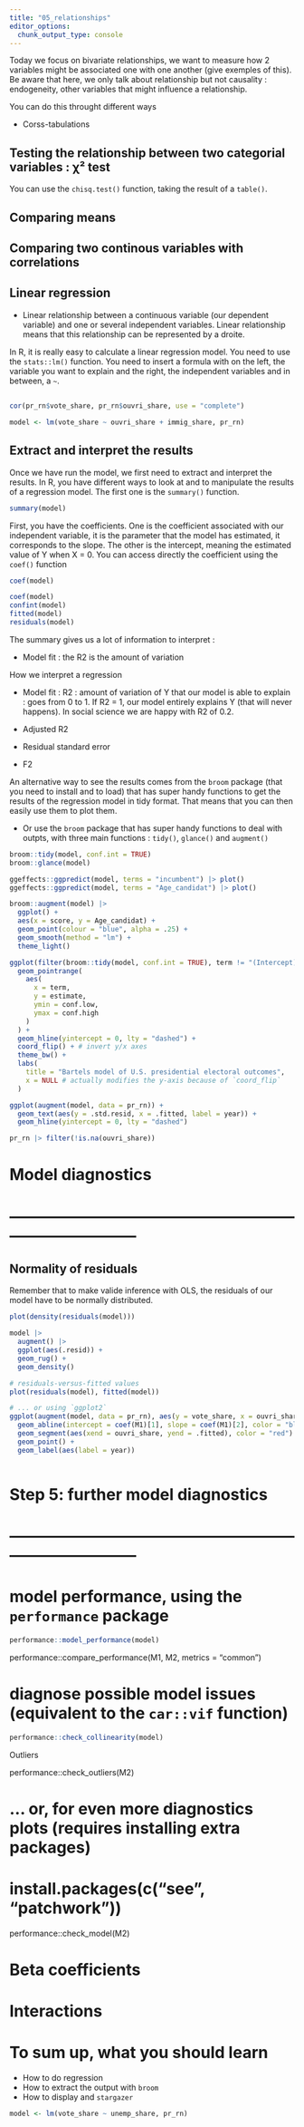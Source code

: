 ```yaml
---
title: "05_relationships"
editor_options: 
  chunk_output_type: console
---
```


Today we focus on bivariate relationships, we want to measure how 2 variables might be associated one with one another (give exemples of this). Be aware that here, we only talk about relationship but not causality : endogeneity, other variables that might influence a relationship. 


You can do this throught different ways

- Corss-tabulations


## Testing the relationship between two categorial variables : χ² test



You can use the `chisq.test()` function, taking the result of a `table()`. 


## Comparing means 

## Comparing two continous variables with correlations






## Linear regression

- Linear relationship between a continuous variable (our dependent variable) and one or several independent variables. Linear relationship means that this relationship can be represented by a droite. 

In R, it is really easy to calculate a linear regression model. You need to use the `stats::lm()` function. You need to insert a formula with on the left, the variable you want to explain and the right, the independent variables and in between, a `~`. 


## 

```r
cor(pr_rn$vote_share, pr_rn$ouvri_share, use = "complete")

model <- lm(vote_share ~ ouvri_share + immig_share, pr_rn)
```

## Extract and interpret the results

Once we have run the model, we first need to extract and interpret the results. In R, you have different ways to look at and to manipulate the results of a regression model. The first one is the `summary()` function.

```r
summary(model)
```

First, you have the coefficients. One is the coefficient associated with our independent variable, it is the parameter that the model has estimated, it corresponds to the slope. The other is the intercept, meaning the estimated value of Y when X = 0. You can access directly the coefficient using the `coef()` function

```r
coef(model)
```



```r
coef(model)
confint(model)
fitted(model)
residuals(model)
```

The summary gives us a lot of information to interpret :

-   Model fit : the R2 is the amount of variation

How we interpret a regression

-   Model fit : R2 : amount of variation of Y that our model is able to explain : goes from 0 to 1. If R2 = 1, our model entirely explains Y (that will never happens). In social science we are happy with R2 of 0.2.

-   Adjusted R2

-   Residual standard error

-   F2

An alternative way to see the results comes from the `broom` package (that you need to install and to load) that has super handy functions to get the results of the regression model in tidy format. That means that you can then easily use them to plot them.

-   Or use the `broom` package that has super handy functions to deal with outpts, with three main functions : `tidy()`, `glance()` and `augment()`

```r
broom::tidy(model, conf.int = TRUE)
broom::glance(model)

ggeffects::ggpredict(model, terms = "incumbent") |> plot()
ggeffects::ggpredict(model, terms = "Age_candidat") |> plot()

broom::augment(model) |> 
  ggplot() +
  aes(x = score, y = Age_candidat) +
  geom_point(colour = "blue", alpha = .25) +
  geom_smooth(method = "lm") +
  theme_light()

```

```r
ggplot(filter(broom::tidy(model, conf.int = TRUE), term != "(Intercept)")) +
  geom_pointrange(
    aes(
      x = term,
      y = estimate,
      ymin = conf.low,
      ymax = conf.high
    )
  ) +
  geom_hline(yintercept = 0, lty = "dashed") +
  coord_flip() + # invert y/x axes
  theme_bw() +
  labs(
    title = "Bartels model of U.S. presidential electoral outcomes",
    x = NULL # actually modifies the y-axis because of `coord_flip`
  )

ggplot(augment(model, data = pr_rn)) +
  geom_text(aes(y = .std.resid, x = .fitted, label = year)) +
  geom_hline(yintercept = 0, lty = "dashed")

pr_rn |> filter(!is.na(ouvri_share))
```

# Model diagnostics

# ------------------------------------------------------------------------------

## Normality of residuals

Remember that to make valide inference with OLS, the residuals of our model have to be normally distributed.

```r
plot(density(residuals(model)))

model |> 
  augment() |> 
  ggplot(aes(.resid)) + 
  geom_rug() + 
  geom_density()
```

```r
# residuals-versus-fitted values
plot(residuals(model), fitted(model))

# ... or using `ggplot2`
ggplot(augment(model, data = pr_rn), aes(y = vote_share, x = ouvri_share)) +
  geom_abline(intercept = coef(M1)[1], slope = coef(M1)[2], color = "blue") +
  geom_segment(aes(xend = ouvri_share, yend = .fitted), color = "red") +
  geom_point() +
  geom_label(aes(label = year))
```

```r

```

# Step 5: further model diagnostics

# ------------------------------------------------------------------------------

# model performance, using the `performance` package

```r
performance::model_performance(model)
```

performance::compare_performance(M1, M2, metrics = "common")

# diagnose possible model issues (equivalent to the `car::vif` function)

```r
performance::check_collinearity(model)
```

Outliers

performance::check_outliers(M2)

# ... or, for even more diagnostics plots (requires installing extra packages)

# install.packages(c("see", "patchwork"))

performance::check_model(M2)

# Beta coefficients

# Interactions

# To sum up, what you should learn

-   How to do regression
-   How to extract the output with `broom`
-   How to display and `stargazer`

```r
model <- lm(vote_share ~ unemp_share, pr_rn)
```
